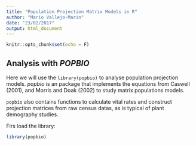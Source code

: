 ```yaml
---
title: "Population Projection Matrix Models in R"
author: "Mario Vallejo-Marin"
date: "23/02/2017"
output: html_document
---
```


```r
knitr::opts_chunk$set(echo = F)
```

## Analysis with *POPBIO*

Here we will use the `library(popbio)` to analyse population projection models. *popbio* is an package that implements the equations from Caswell (2001), and Morris and Doak (2002) to study matrix populations models.

`popbio` also contains functions to calculate vital rates and construct projection matrices from raw census datas, as is typical of plant demography studies.

Firs load the library:

```r
library(popbio)
```
